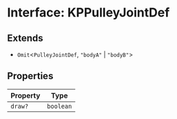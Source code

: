 # Interface: KPPulleyJointDef

## Extends

- `Omit`\<`PulleyJointDef`, `"bodyA"` \| `"bodyB"`\>

## Properties

| Property | Type |
| ------ | ------ |
| `draw?` | `boolean` |

